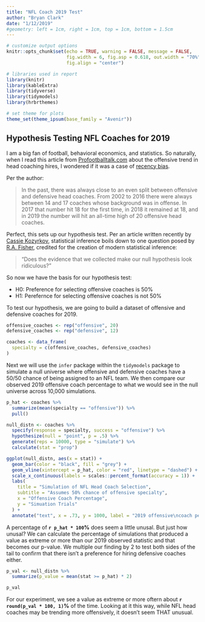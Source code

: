 ```yaml
---
title: "NFL Coach 2019 Test"
author: "Bryan Clark"
date: "1/12/2019"
#geometry: left = 1cm, right = 1cm, top = 1cm, bottom = 1.5cm
---
```


```r
# customize output options 
knitr::opts_chunk$set(echo = TRUE, warning = FALSE, message = FALSE,
                      fig.width = 6, fig.asp = 0.618, out.width = "70%", 
                      fig.align = "center")

# libraries used in report
library(knitr)
library(kableExtra)
library(tidyverse)
library(tidymodels)
library(hrbrthemes)

# set theme for plots
theme_set(theme_ipsum(base_family = "Avenir"))
```

## Hypothesis Testing NFL Coaches for 2019

I am a big fan of football, behavioral economics, and statistics. So naturally, when I read this article from [Profootballtalk.com](https://profootballtalk.nbcsports.com/2019/01/12/nfl-will-have-20-offensive-head-coaches-only-12-from-defense/) about the offensive trend in head coaching hires, I wondered if it was a case of [recency bias](https://www.davemanuel.com/investor-dictionary/recency-bias/).

Per the author:

>In the past, there was always close to an even split between offensive and defensive head coaches. From 2002 to 2016 there were always between 14 and 17 coaches whose background was in offense. In 2017 that number hit 18 for the first time, in 2018 it remained at 18, and in 2019 the number will hit an all-time high of 20 offensive head coaches.

Perfect, this sets up our hypothesis test. Per an article written recently by [Cassie Kozyrkov](https://hackernoon.com/statistical-inference-in-one-sentence-33a4683a6424), statistical inference boils down to one question posed by [R.A. Fisher](https://en.wikipedia.org/wiki/Ronald_Fisher), credited for the creation of modern statistical inference:

>“Does the evidence that we collected make our null hypothesis look ridiculous?”

So now we have the basis for our hypothesis test:

 * H0: Preference for selecting offensive coaches is 50%
 * H1: Perefernce for selecting offensive coaches is not 50%


To test our hypothesis, we are going to build a dataset of offensive and defensive coaches for 2019. 

```r
offensive_coaches <- rep("offensive", 20)
defensive_coaches <- rep("defensive", 12)

coaches <- data_frame(
  specialty = c(offensive_coaches, defensive_coaches)
)

```

Next we will use the `infer` package within the `tidymodels` package to simulate a null universe where offensive and defensive coaches have a 50/50 chance of being assigned to an NFL team. We then compare our observed 2019 offensive coach percentage to what we would see in the null universe across 10,000 simulations. 

```r
p_hat <- coaches %>%
  summarize(mean(specialty == "offensive")) %>%
  pull()

null_distn <- coaches %>%
  specify(response = specialty, success = "offensive") %>%
  hypothesize(null = "point", p = .5) %>%
  generate(reps = 10000, type = "simulate") %>%
  calculate(stat = "prop")

ggplot(null_distn, aes(x = stat)) +
  geom_bar(color = "black", fill = "grey") +
  geom_vline(xintercept = p_hat, color = "red", linetype = "dashed") +
  scale_x_continuous(labels = scales::percent_format(accuracy = 1)) +
  labs(
    title = "Simulation of NFL Head Coach Selection",
    subtitle = "Assumes 50% chance of offensive specialty",
    x = "Offensive Coach Percentage",
    y = "Simuation Trials"
  ) +
  annotate("text", x = .73, y = 1000, label = "2019 offensive\ncoach percentage")
```

A percentage of __`r p_hat * 100`%__ does seem a little unusal. But just how unusal? We can calculate the percentage of simulations that produced a value as extreme or more than our 2019 observed statistic and that becomes our p-value. We multiple our finding by 2 to test both sides of the tail to confirm that there isn't a preference for hiring defensive coaches either. 

```r
p_val <- null_distn %>%
  summarize(p_value = mean(stat >= p_hat) * 2)

p_val
```

For our experiment, we see a value as extreme or more oftern about __`r round(p_val * 100, 1)`%__ of the time. Looking at it this way, while NFL head coaches may be trending more offensively, it doesn't seem THAT unusual. 
